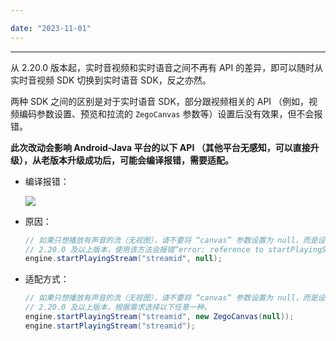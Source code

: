 ```yaml
---

date: "2023-11-01"
---
```


<Title>升级 Express v2.20.0 或以上版本后编译报错？</Title>



- - -

从 2.20.0 版本起，实时音视频和实时语音之间不再有 API 的差异，即可以随时从实时音视频 SDK 切换到实时语音 SDK，反之亦然。

两种 SDK 之间的区别是对于实时语音 SDK，部分跟视频相关的 API （例如，视频编码参数设置、预览和拉流的 `ZegoCanvas` 参数等）设置后没有效果，但不会报错。

**此次改动会影响 Android-Java 平台的以下 API （其他平台无感知，可以直接升级），从老版本升级成功后，可能会编译报错，需要适配。**

- 编译报错：
    <Frame width="512" height="auto" caption=""><Frame width="512" height="auto" caption=""><img src="https://doc-media.zego.im/sdk-doc/Pics/FAQ/Android/express_v2_20_startplayingstream_error_java.png" /></Frame></Frame>

- 原因：

    ```java
    // 如果只想播放有声音的流（无视图），请不要将 “canvas” 参数设置为 null，而是设置一个空的 ZegoCanvas，或者不填写第二个参数。
    // 2.20.0 及以上版本，使用该方法会报错“error: reference to startPlayingStream is ambiguous”。
    engine.startPlayingStream("streamid", null); 
    ```

- 适配方式：

    ```java
    // 如果只想播放有声音的流（无视图），请不要将 “canvas” 参数设置为 null，而是设置一个空的 ZegoCanvas，或者不填写第二个参数。
    // 2.20.0 及以上版本，根据需求选择以下任意一种。
    engine.startPlayingStream("streamid", new ZegoCanvas(null)); 
    engine.startPlayingStream("streamid"); 
    ```

